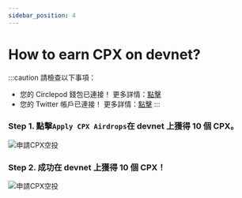 ```yaml
---
sidebar_position: 4
---
```


# How to earn CPX on devnet?

:::caution 請檢查以下事項：

- 您的 Circlepod 錢包已連接！ 更多詳情：[點擊](/docs/wallet/connect-wallet)
- 您的 Twitter 帳戶已連接！ 更多詳情：[點擊](/docs/wallet/connect-twitter)
:::

### Step 1. 點擊`Apply CPX Airdrops`在 devnet 上獲得 10 個 CPX。

![申請CPX空投](/img/event/airdrop/apply-airdrop.png)

### Step 2. 成功在 devnet 上獲得 10 個 CPX！

![申請CPX空投](/img/event/airdrop/get-cpx-successfully.png)
